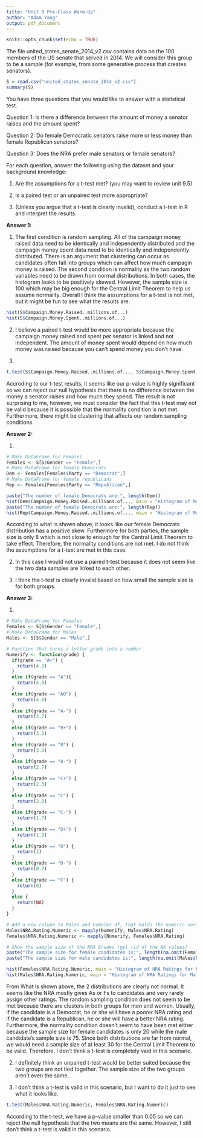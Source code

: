 ```yaml
---
title: "Unit 9 Pre-Class Warm-Up"
author: "Adam Yang"
output: pdf_document
---
```


```r
knitr::opts_chunk$set(echo = TRUE)
```

The file united_states_senate_2014_v2.csv contains data on the 100 members of the US senate that served in 2014. We will consider this group to be a sample (for example, from some generative process that creates senators).

```R
S = read.csv("united_states_senate_2014_v2.csv") 
summary(S)
```

You have three questions that you would like to answer with a statistical test.

Question 1: Is there a difference between the amount of money a senator raises and the amount spent?

Question 2: Do female Democratic senators raise more or less money than female Republican senators? 

Question 3: Does the NRA prefer male senators or female senators?

For each question, answer the following using the dataset and your background knowledge:

  1. Are the assumptions for a t-test met? (you may want to review unit 9.5)

  2. Is a paired test or an unpaired test more appropriate?

  3. (Unless you argue that a t-test is clearly invalid), conduct a t-test in R and interpret the results.
  
**Answer 1:**

  1. The first condition is random sampling. All of the campaign money raised data need to be identically and independently distributed and the campagin money spent data need to be identically and independently distributed. There is an argument that clustering can occur as candidates often fall into groups which can affect how much campagin money is raised. The second condition is normality as the two random variables need to be drawn from normal distributions. In both cases, the histogram looks to be positively skewed. However, the sample size is 100 which may be big enough for the Central Limit Theorem to help us assume normality. Overall I think the assumptions for a t-test is not met, but it might be fun to see what the results are.
  
```R
hist(S$Campaign.Money.Raised..millions.of...)
hist(S$Campaign.Money.Spent..millions.of...)
```
  
  2. I believe a paired t-test would be more appropriate because the campaign money raised and spent per senator is linked and not independent. The amount of money spent would depend on how much money was raised because you can't spend money you don't have.

  3.
```R
t.test(S$Campaign.Money.Raised..millions.of..., S$Campaign.Money.Spent..millions.of..., paired = T)
```
Accroding to our t-test results, it seems like our p-value is highly significant so we can reject our null hypothesis that there is no difference between the money a senator raises and how much they spend. The result is not surprising to me, however, we must consider the fact that this t-test may not be valid because it is possible that the normality condition is not met. Furthermore, there might be clustering that affects our random sampling conditions.

**Answer 2:**

  1. 
```R
# Make DataFrame for Females
Females <- S[S$Gender == "Female",]
# Make DataFrame for female Democrats
Dem <- Females[Females$Party == "Democrat",]
# Make DataFrame for female republicans
Rep <- Females[Females$Party == "Republican",]

paste("The number of female Democrats are:", length(Dem))
hist(Dem$Campaign.Money.Raised..millions.of..., main = "Histogram of Money Raised by Female Democrats")
paste("The number of female Democrats are:", length(Rep))
hist(Rep$Campaign.Money.Raised..millions.of..., main = "Histogram of Money Raised by Female Republicans")
```

According to what is shown above, it looks like our female Democrats distribution has a positive skew. Furthermore for both parties, the sample size is only 8 which is not close to enough for the Central Limit Theorem to take effect. Therefore, the normality conditions are not met. I do not think the assumptions for a t-test are met in this case.
  
  2. In this case I would not use a paired t-test because it does not seem like the two data samples are linked to each other.
  
  3. I think the t-test is clearly invalid based on how small the sample size is for both groups.
  
**Answer 3:**

  1.
```R
# Make DataFrame for Females
Females <- S[S$Gender == "Female",]
# Make DataFrame for Males
Males <- S[S$Gender == "Male",]

# Function that turns a letter grade into a number
Numerify <- function(grade) {
  if(grade == "A+") {
    return(4.3)
  }
  else if(grade == "A"){
    return(4.0)
  }
  else if(grade == "AQ") {
    return(4.0)
  }
  else if(grade == "A-") {
    return(3.7)
  }
  else if(grade == "B+") {
    return(3.3)
  }
  else if(grade == "B") {
    return(3.0)
  }
  else if(grade == "B-") {
    return(2.7)
  }
  else if(grade == "C+") {
    return(2.3)
  }
  else if(grade == "C") {
    return(2.0)
  }
  else if(grade == "C-") {
    return(1.7)
  }
  else if(grade == "D+") {
    return(1.3)
  }
  else if(grade == "D") {
    return(1)
  }
  else if(grade == "D-") {
    return(0.7)
  }
  else if(grade == "F") {
    return(0)
  }
  else {
    return(NA)
  }
}

# Add a new column to Males and Females df, that holds the numeric version of the NRA Grade.
Males$NRA.Rating.Numeric <- mapply(Numerify, Males$NRA.Rating)
Females$NRA.Rating.Numeric <- mapply(Numerify, Females$NRA.Rating)

# Show the sample size of the NRA Grades (get rid of the NA values)
paste("The sample size for female candidates is:", length(na.omit(Females$NRA.Rating.Numeric)))
paste("The sample size for male candidates is:", length(na.omit(Males$NRA.Rating.Numeric)))

hist(Females$NRA.Rating.Numeric, main = "Histogram of NRA Ratings for Female Candidates")
hist(Males$NRA.Rating.Numeric, main = "Histogram of NRA Ratings for Male Candidates")
```
From What is shown above, the 2 distributions are clearly not normal. It seems like the NRA mostly gives As or Fs to candidates and very rarely assign other ratings. The random sampling condition does not seem to be met because there are clusters in both groups for men and women. Usually, if the candidate is a Democrat, he or she will have a poorer NRA rating and if the candidate is a Republican, he or she will have a better NRA rating. Furthermore, the normality condition doesn't seem to have been met either because the sample size for female candidates is only 20 while the male candidate's sample size is 75. Since both distributions are far from normal, we would need a sample size of at least 30 for the Central Limit Theorem to be valid. Therefore, I don't think a t-test is completely vaid in this scenario.

  2. I definitely think an unpaired t-test would be better suited because the two groups are not tied together. The sample size of the two groups aren't even the same.
  
  3. I don't think a t-test is valid in this scenario, but I want to do it just to see what it looks like.
  
```R
t.test(Males$NRA.Rating.Numeric, Females$NRA.Rating.Numeric)
```
According to the t-test, we have a p-value smaller than 0.05 so we can reject the null hypothesis that the two means are the same. However, I still don't think a t-test is valid in this scenario.

